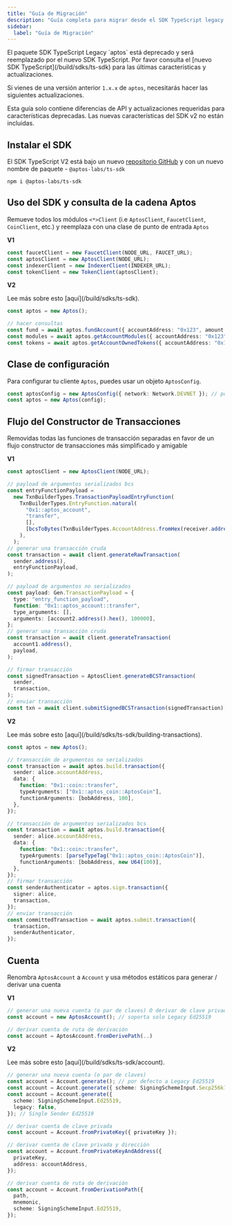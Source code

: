 ```yaml
---
title: "Guía de Migración"
description: "Guía completa para migrar desde el SDK TypeScript legacy (v1.x.x) al nuevo paquete @aptos-labs/ts-sdk"
sidebar:
  label: "Guía de Migración"
---
```



<Aside emoji="🚨" type="danger">
  El paquete SDK TypeScript Legacy `aptos` está deprecado y será reemplazado por el nuevo SDK TypeScript. Por favor consulta el [nuevo SDK TypeScript](/build/sdks/ts-sdk) para las últimas características y actualizaciones.
</Aside>

Si vienes de una versión anterior `1.x.x` de `aptos`, necesitarás hacer las siguientes actualizaciones.

<Aside type="note">
  Esta guía solo contiene diferencias de API y actualizaciones requeridas para características deprecadas. Las nuevas características del SDK v2 no están incluidas.
</Aside>

## Instalar el SDK

El SDK TypeScript V2 está bajo un nuevo [repositorio GitHub](https://github.com/aptos-labs/aptos-ts-sdk) y con un nuevo nombre de paquete - `@aptos-labs/ts-sdk`

```shellscript npm2yarn
npm i @aptos-labs/ts-sdk
```

## Uso del SDK y consulta de la cadena Aptos

Remueve todos los módulos `<*>Client` (i.e `AptosClient`, `FaucetClient`, `CoinClient`, etc.) y reemplaza con una clase de punto de entrada `Aptos`

**V1**

```typescript filename="v1.ts"
const faucetClient = new FaucetClient(NODE_URL, FAUCET_URL);
const aptosClient = new AptosClient(NODE_URL);
const indexerClient = new IndexerClient(INDEXER_URL);
const tokenClient = new TokenClient(aptosClient);
```

**V2**

<Aside type="note">
  Lee más sobre esto [aquí](/build/sdks/ts-sdk).
</Aside>

```typescript filename="v2.ts"
const aptos = new Aptos();

// hacer consultas
const fund = await aptos.fundAccount({ accountAddress: "0x123", amount: 100 });
const modules = await aptos.getAccountModules({ accountAddress: "0x123" });
const tokens = await aptos.getAccountOwnedTokens({ accountAddress: "0x123" });
```

## Clase de configuración

Para configurar tu cliente `Aptos`, puedes usar un objeto `AptosConfig`.

```typescript filename="v2.ts"
const aptosConfig = new AptosConfig({ network: Network.DEVNET }); // por defecto a devnet
const aptos = new Aptos(config);
```

## Flujo del Constructor de Transacciones

Removidas todas las funciones de transacción separadas en favor de un flujo constructor de transacciones más simplificado y amigable

**V1**

```typescript filename="v1.ts"
const aptosClient = new AptosClient(NODE_URL);

// payload de argumentos serializados bcs
const entryFunctionPayload =
  new TxnBuilderTypes.TransactionPayloadEntryFunction(
    TxnBuilderTypes.EntryFunction.natural(
      "0x1::aptos_account",
      "transfer",
      [],
      [bcsToBytes(TxnBuilderTypes.AccountAddress.fromHex(receiver.address()))],
    ),
  );
// generar una transacción cruda
const transaction = await client.generateRawTransaction(
  sender.address(),
  entryFunctionPayload,
);

// payload de argumentos no serializados
const payload: Gen.TransactionPayload = {
  type: "entry_function_payload",
  function: "0x1::aptos_account::transfer",
  type_arguments: [],
  arguments: [account2.address().hex(), 100000],
};
// generar una transacción cruda
const transaction = await client.generateTransaction(
  account1.address(),
  payload,
);

// firmar transacción
const signedTransaction = AptosClient.generateBCSTransaction(
  sender,
  transaction,
);
// enviar transacción
const txn = await client.submitSignedBCSTransaction(signedTransaction);
```

**V2**

<Aside type="note">
  Lee más sobre esto [aquí](/build/sdks/ts-sdk/building-transactions).
</Aside>

```typescript filename="v2.ts"
const aptos = new Aptos();

// transacción de argumentos no serializados
const transaction = await aptos.build.transaction({
  sender: alice.accountAddress,
  data: {
    function: "0x1::coin::transfer",
    typeArguments: ["0x1::aptos_coin::AptosCoin"],
    functionArguments: [bobAddress, 100],
  },
});

// transacción de argumentos serializados bcs
const transaction = await aptos.build.transaction({
  sender: alice.accountAddress,
  data: {
    function: "0x1::coin::transfer",
    typeArguments: [parseTypeTag("0x1::aptos_coin::AptosCoin")],
    functionArguments: [bobAddress, new U64(100)],
  },
});
// firmar transacción
const senderAuthenticator = aptos.sign.transaction({
  signer: alice,
  transaction,
});
// enviar transacción
const committedTransaction = await aptos.submit.transaction({
  transaction,
  senderAuthenticator,
});
```

## Cuenta

Renombra `AptosAccount` a `Account` y usa métodos estáticos para generar / derivar una cuenta

**V1**

```typescript filename="v1.ts"
// generar una nueva cuenta (o par de claves) O derivar de clave privada O derivar de clave privada y dirección
const account = new AptosAccount(); // soporta solo Legacy Ed25519

// derivar cuenta de ruta de derivación
const account = AptosAccount.fromDerivePath(..)
```

**V2**

<Aside type="note">
  Lee más sobre esto [aquí](/build/sdks/ts-sdk/account).
</Aside>

```typescript filename="v2.ts"
// generar una nueva cuenta (o par de claves)
const account = Account.generate(); // por defecto a Legacy Ed25519
const account = Account.generate({ scheme: SigningSchemeInput.Secp256k1Ecdsa }); // Single Sender Secp256k1
const account = Account.generate({
  scheme: SigningSchemeInput.Ed25519,
  legacy: false,
}); // Single Sender Ed25519

// derivar cuenta de clave privada
const account = Account.fromPrivateKey({ privateKey });

// derivar cuenta de clave privada y dirección
const account = Account.fromPrivateKeyAndAddress({
  privateKey,
  address: accountAddress,
});

// derivar cuenta de ruta de derivación
const account = Account.fromDerivationPath({
  path,
  mnemonic,
  scheme: SigningSchemeInput.Ed25519,
});
```
